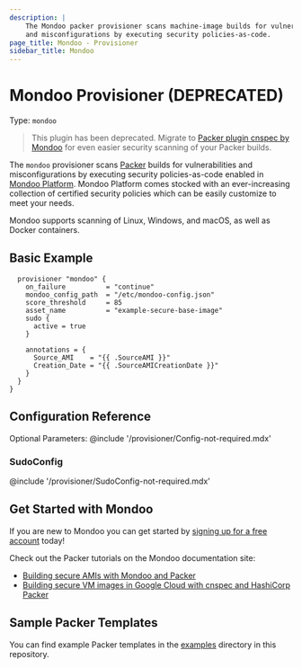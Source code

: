```yaml
---
description: |
    The Mondoo packer provisioner scans machine-image builds for vulnerabilities
    and misconfigurations by executing security policies-as-code.
page_title: Mondoo - Provisioner
sidebar_title: Mondoo
---
```


# Mondoo Provisioner (DEPRECATED)

Type: `mondoo`

>This plugin has been deprecated. Migrate to [Packer plugin cnspec by Mondoo](https://developer.hashicorp.com/packer/plugins/provisioners/mondoo/cnspec) for even easier security scanning of your Packer builds.

The `mondoo` provisioner scans [Packer](https://www.packer.io) builds for vulnerabilities and misconfigurations by executing security
policies-as-code enabled in [Mondoo Platform](https://console.mondoo.com). Mondoo Platform comes stocked with an ever-increasing collection of
certified security policies which can be easily customize to meet your needs.

Mondoo supports scanning of Linux, Windows, and macOS, as well as Docker containers.

## Basic Example
```hcl
  provisioner "mondoo" {
    on_failure          = "continue"
    mondoo_config_path  = "/etc/mondoo-config.json"
    score_threshold     = 85
    asset_name          = "example-secure-base-image"
    sudo {
      active = true
    }

    annotations = {
      Source_AMI    = "{{ .SourceAMI }}"
      Creation_Date = "{{ .SourceAMICreationDate }}"
    }
  }
}
```

## Configuration Reference

Optional Parameters:
@include '/provisioner/Config-not-required.mdx'

### SudoConfig
@include '/provisioner/SudoConfig-not-required.mdx'

## Get Started with Mondoo

If you are new to Mondoo you can get started by [signing up for a free account](https://mondoo.com/docs/tutorials/mondoo/account-setup/) today!

Check out the Packer tutorials on the Mondoo documentation site:

- [Building secure AMIs with Mondoo and Packer](https://mondoo.com/docs/cnspec/cnspec-aws/cnspec-aws-packer/) 
- [Building secure VM images in Google Cloud with cnspec and HashiCorp Packer](https://mondoo.com/docs/cnspec/cnspec-gcp/cnspec-gcp-packer/) 

## Sample Packer Templates

You can find example Packer templates in the [examples](https://github.com/mondoohq/packer-plugin-cnspec/tree/main/examples) directory in this repository.
